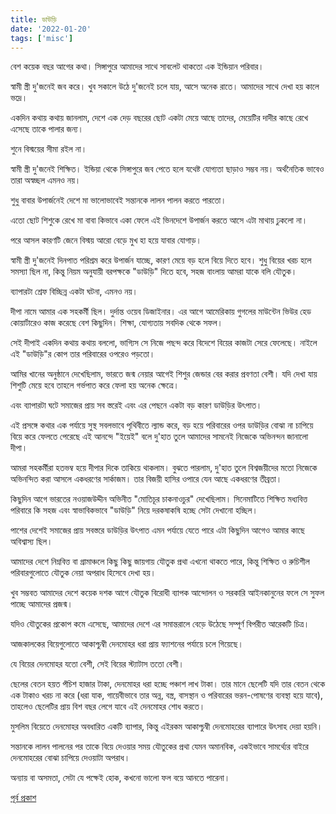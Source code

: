 ```yaml
---
title: ডাউড়ি
date: '2022-01-20'
tags: ['misc']
---
```


বেশ কয়েক বছর আগের কথা। সিঙ্গাপুরে আমাদের সাথে সাবলেট থাকতো এক ইন্ডিয়ান পরিবার।

স্বামী স্ত্রী দু'জনেই জব করে। খুব সকালে উঠে দু'জনেই চলে যায়, আসে অনেক রাতে। আমাদের সাথে দেখা হয় কালে ভদ্রে।

একদিন কথায় কথায় জানলাম, দেশে এক দেড় বছরের ছোট একটা মেয়ে আছে তাদের, মেয়েটির দাদীর কাছে রেখে এসেছে তাকে পালার জন্য।

শুনে বিস্ময়ের সীমা রইল না। 

স্বামী স্ত্রী দু'জনেই শিক্ষিত। ইন্ডিয়া থেকে সিঙ্গাপুরে জব পেতে হলে যথেষ্ট যোগ্যতা ছাড়াও সম্ভব নয়। অর্থনৈতিক ভাবেও তারা অস্বচ্ছল এমনও নয়।

শুধু বাবার উপার্জনেই দেশে মা ভালোভাবেই সন্তানকে লালন পালন করতে পারতো।

এতো ছোট শিশুকে রেখে মা বাবা কিভাবে একা ফেলে এই ভিনদেশে উপার্জন করতে আসে এটা মাথায় ঢুকলো না।

পরে আসল কারণটি জেনে বিস্ময় আরো বেড়ে মুখ হা হয়ে যাবার যোগাড়।

স্বামী স্ত্রী দু'জনেই দিনপাত পরিশ্রম করে উপার্জন যাচ্ছে, কারণ মেয়ে বড় হলে বিয়ে দিতে হবে। শুধু বিয়ের খরচ হলে সমস্যা ছিল না, কিন্তু নিয়ম অনুযায়ী বরপক্ষকে "ডাউড়ি" দিতে হবে, সহজ বাংলায় আমরা যাকে বলি যৌতুক।

ব্যাপারটা শ্রেফ বিচ্ছিন্ন একটা ঘটনা, এমনও নয়।

দীপা নামে আমার এক সহকর্মী ছিল। দুর্দান্ত ওয়েব ডিজাইনার। এর আগে আমেরিকায় গুগলের মাউন্টেন ভিউর হেড কোয়ার্টারেও কাজ করেছে বেশ কিছুদিন। শিক্ষা, যোগ্যতায় সবদিক থেকে সফল।

সেই দীপাই একদিন কথায় কথায় বললো, ভাগ্যিস সে নিজে পছন্দ করে বিদেশে বিয়ের কাজটা সেরে ফেলেছে। নাইলে এই "ডাউড়ি"র কোপ তার পরিবারের ওপরেও পড়তো।

আমির খানের অনুষ্ঠানে দেখেছিলাম, ভারতে জন্ম নেয়ার আগেই শিশুর জেন্ডার বের করার প্রবণতা বেশী। যদি দেখা যায় শিশুটি মেয়ে হবে তাহলে গর্ভপাত করে ফেলা হয় অনেক ক্ষেত্রে। 

এবং ব্যাপারটা ঘটে সমাজের প্রায় সব স্তরেই এবং এর পেছনে একটা বড় কারণ ডাউড়ির উৎপাত।

এই প্রসঙ্গে কথার এক পর্যায়ে সুস্থ সবলভাবে পৃথিবীতে ল্যান্ড করে, বড় হয়ে পরিবারের ওপর ডাউড়ির বোঝা না চাপিয়ে বিয়ে করে ফেলতে পেরেছে এই আনন্দে "ইয়েই" বলে দু'হাত তুলে আমাদের সামনেই নিজেকে অভিনন্দন জানালো দীপা।

আমরা সহকর্মীরা হতভম্ব হয়ে দীপার দিকে তাকিয়ে থাকলাম। বুঝতে পারলাম, দু'হাত তুলে বিশ্বজয়ীদের মতো নিজেকে অভিনন্দিত করা আসলে একধরণের সার্কাজম। তার বিজয়ী হাসির ওপারে যেন আছে একধরণের তীব্রতা।

কিছুদিন আগে ভারতের নওয়াজউদ্দীন অভিনীত "মোতিচূর চাকনাওচুর" দেখেছিলাম। সিনেমাটিতে শিক্ষিত মধ্যবিত্ত পরিবারে কি সহজ এবং স্বাভাবিকভাবে "ডাউড়ি" নিয়ে দরকষাকষি হচ্ছে সেটা দেখানো হচ্ছিল।

পাশের দেশেই সমাজের প্রায় সবস্তরে ডাউড়ির উৎপাত এমন পর্যায়ে যেতে পারে এটা কিছুদিন আগেও আমার কাছে অবিশ্বাস্য ছিল।

আমাদের দেশে নিম্নবিত্ত বা গ্রামাঞ্চলে কিছু কিছু জায়গায় যৌতুক প্রথা এখনো থাকতে পারে, কিন্তু শিক্ষিত ও রুচিশীল পরিবারগুলোতে যৌতুক নেয়া অপরাধ হিসেবে দেখা হয়।

খুব সম্ভবত আমাদের দেশে কয়েক দশক আগে যৌতুক বিরোধী ব্যাপক আন্দোলন ও সরকারি আইনকানুনের ফলে সে সুফল পাচ্ছে আমাদের প্রজন্ম।

যদিও যৌতুকের প্রকোপ কমে এসেছে, আমাদের দেশে এর সমান্তরালে বেড়ে উঠেছে সম্পূর্ণ বিপরীত আরেকটি চিত্র।

আজকালকের বিয়েগুলোতে আকাশ্চুম্বী দেনমোহর ধরা প্রায় ফ্যাশনের পর্যায়ে চলে গিয়েছে।

যে বিয়ের দেনমোহর যতো বেশী, সেই বিয়ের স্ট্যাটাস ততো বেশী। 

ছেলের বেতন হয়ত পঁচিশ হাজার টাকা, দেনমোহর ধরা হচ্ছে পঞ্চাশ লাখ টাকা। তার মানে ছেলেটি যদি তার বেতন থেকে এক টাকাও খরচ না করে (ধরা যাক, গায়েবীভাবে তার অন্ন, বস্ত্র, বাসস্থান ও পরিবারের ভরন-পোষণের ব্যবস্থা হয়ে যাবে), তাহলেও ছেলেটির প্রায় বিশ বছর লেগে যাবে এই দেনমোহর শোধ করতে।

মুসলিম বিয়েতে দেনমোহর অবধারিত একটি ব্যাপার, কিন্তু এইরকম আকাশ্চুম্বী দেনমোহরের ব্যাপারে উৎসাহ দেয়া হয়নি।

সন্তানকে লালন পালনের পর তাকে বিয়ে দেওয়ার সময় যৌতুকের প্রথা যেমন অমানবিক, একইভাবে সামর্থ্যের বাইরে দেনমোহরের বোঝা চাপিয়ে দেওয়াটা অপরাধ।

অন্যায় বা অসমতা, সেটা যে পক্ষেই হোক, কখনো ভালো ফল বয়ে আনতে পারেনা।

[পূর্ব প্রকাশ](https://www.facebook.com/ashraful.alam/posts/10157946912290583)